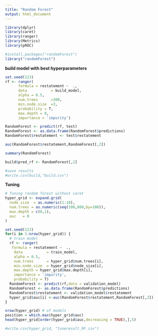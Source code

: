 ```yaml
---
title: "Random Forest"
output: html_document
---
```

```r
library(dplyr)
library(caret)
library(ranger)
library(Metrics)
library(pROC)

#install.packages("randomForest")
library("randomForest")
```
**build model with best hyperparameters**
```r
set.seed(123)
rf <- ranger(
      formula = restatement ~  .,   
      data           = build_model,
      alpha = 0.5,
      num.trees      =300,
      min.node.size  =3,
      probability = T,
      max.depth = 0,
      importance = 'impurity')

RandomForest <- predict(rf, test)
RandomForest <- as.data.frame(RandomForest$predictions)
RandomForest$restatement <- test$restatement

auc(RandomForest$restatement,RandomForest[,2])

summary(RandomForest)

build$pred_rf <- RandomForest[,2]

#save results
#write.csv(build,"build.csv")
```

**Tuning**
```r
# Tuning random forest without caret
hyper_grid <- expand.grid(
  node_size  = as.numeric(1:10),
  num.trees = as.numeric(seq(100,800,by=100)),
  max.depth = c(0,1),
  auc   = 0
)

set.seed(123)
for(i in 1:nrow(hyper_grid)) {
  # train model
  rf <- ranger(
   formula = restatement ~  .,
    data           = train_model,
    alpha = 0.5,
    num.trees      = hyper_grid$num.trees[i],
    min.node.size  = hyper_grid$node_size[i],
    max.depth = hyper_grid$max.depth[i],
    importance = 'impurity',
    probability = T)
  RandomForest <- predict(rf,data = validation_model)
  RandomForest <- as.data.frame(RandomForest$predictions)
  RandomForest$restatement <- validation_model$restatement
  hyper_grid$auc[i] <-auc(RandomForest$restatement,RandomForest[,2])
}

nrow(hyper_grid) # of models
position = which.max(hyper_grid$auc)
head(hyper_grid[order(hyper_grid$auc,decreasing = TRUE),],5)

#write.csv(hyper_grid, "tuneresult_RF.csv")
```

